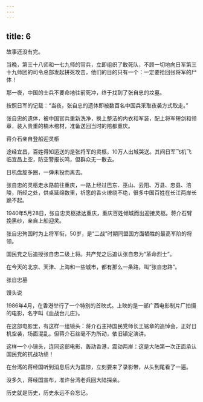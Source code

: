 ```yaml
---
---
---
```

title: 6
---



故事还没有完。

当晚，第三十八师和一七九师的官兵，立即组织了敢死队，不顾一切地向日军第三十九师团的司令总部发起拼死攻击，他们的目的只有一个：一定要抢回张将军的尸体！

那一夜，中国的士兵不要命地往前死冲，终于找到了张自忠的坟墓。

按照日军的记载：“当夜，张自忠的遗体即被数百名中国兵采取夜袭方式取走。”

张自忠的遗体，被中国官兵重新洗净，换上整洁的内衣和军装，配上将军短剑和领章，装入贵重的楠木棺材，准备送回当时的陪都重庆。

蒋介石亲自登船迎灵柩



途经宜昌，百姓得知运送的是张将军的灵柩，10万人出城哭送。其间日军飞机飞临宜昌上空，防空警报长鸣，但群众无一散去。

日机盘旋多圈，一弹未投而离去。

张自忠的灵柩走水路前往重庆，一路上经过巴东、巫山、云阳、万县、忠县、涪陵，所经之处，供桌延绵数里，祈愿的香火缭绕不绝，很多中国百姓在长江两岸长跪不起。

1940年5月28日，张自忠灵柩抵达重庆，重庆百姓倾城而出迎接灵柩。蒋介石臂挽黑纱，亲自上船迎灵。

张自忠殉国时为上将军衔，50岁，是“二战”时期同盟国方面牺牲的最高军阶的将领。

国民党之后追授张自忠二级上将。共产党之后追认张自忠为“革命烈士”。

在今天的北京、天津、上海和一些城市，都有那么一条路，叫“张自忠路”。

张自忠墓



馒头说

1986年4月，在香港举行了一个特别的首映式。上映的是一部广西电影制片厂拍摄的电影，名字叫《血战台儿庄》。

在这部电影里，有这样一组镜头：蒋介石主持国民党师长王铭章的追悼会，正好日机空袭，场面混乱。但蒋介石丝毫不为所动，依旧镇定演讲。

这样一个小镜头，连同这部电影，轰动香港，震动两岸：这是大陆第一次正面承认国民党的抗战功绩！

在台湾的蒋经国听到消息后大为震惊，立刻要来了录影带，从头到尾看了一遍。

没多久，蒋经国宣布，准许台湾老兵回大陆探亲。

历史就是历史，历史永远不会忘记。